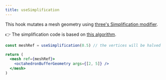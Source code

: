 ```yaml
---
title: useSimplification
---
```


This hook mutates a mesh geometry using [three's Simplification modifier](https://threejs.org/examples/webgl_modifier_simplifier.html).

👉 The simplification code is based on [this algorithm](http://www.melax.com/polychop/).

```jsx
const meshRef = useSimplification(0.5) // the vertices will be halved

return (
  <mesh ref={meshRef}>
    <octahedronBufferGeometry args={[2, 5]} />
  </mesh>
)
```

<StoryBook lib="drei" id="modifiers-usesimplification" />
